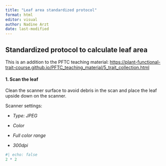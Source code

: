 ```yaml
---
title: "Leaf area standardized protocol"
format: html
editor: visual
author: Nadine Arzt
date: last-modified
---
```


## Standardized protocol to calculate leaf area

This is an addition to the PFTC teaching material: <https://plant-functional-trait-course.github.io/PFTC_teaching_material/5_trait_collection.html>

#### 1. Scan the leaf

Clean the scanner surface to avoid debris in the scan and place the leaf upside down on the scanner.

Scanner settings:

-   *Type: JPEG*

-   *Color*

-   *Full color range*

-   *300dpi*

```r
#| echo: false
2 * 2
```
